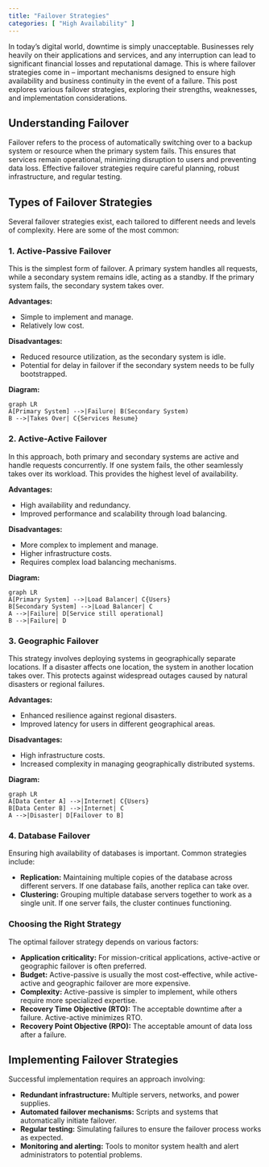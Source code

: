 ```yaml
---
title: "Failover Strategies"
categories: [ "High Availability" ]
---
```


In today's digital world, downtime is simply unacceptable. Businesses rely heavily on their applications and services, and any interruption can lead to significant financial losses and reputational damage. This is where failover strategies come in – important mechanisms designed to ensure high availability and business continuity in the event of a failure. This post explores various failover strategies, exploring their strengths, weaknesses, and implementation considerations.

## Understanding Failover

Failover refers to the process of automatically switching over to a backup system or resource when the primary system fails. This ensures that services remain operational, minimizing disruption to users and preventing data loss. Effective failover strategies require careful planning, robust infrastructure, and regular testing.

## Types of Failover Strategies

Several failover strategies exist, each tailored to different needs and levels of complexity. Here are some of the most common:

### 1. Active-Passive Failover

This is the simplest form of failover. A primary system handles all requests, while a secondary system remains idle, acting as a standby. If the primary system fails, the secondary system takes over.

**Advantages:**

-   Simple to implement and manage.
-   Relatively low cost.

**Disadvantages:**

-   Reduced resource utilization, as the secondary system is idle.
-   Potential for delay in failover if the secondary system needs to be fully bootstrapped.

**Diagram:**

```mermaid
graph LR
A[Primary System] -->|Failure| B(Secondary System)
B -->|Takes Over| C{Services Resume}
```

### 2. Active-Active Failover

In this approach, both primary and secondary systems are active and handle requests concurrently. If one system fails, the other seamlessly takes over its workload. This provides the highest level of availability.

**Advantages:**

-   High availability and redundancy.
-   Improved performance and scalability through load balancing.

**Disadvantages:**

-   More complex to implement and manage.
-   Higher infrastructure costs.
-   Requires complex load balancing mechanisms.

**Diagram:**

```mermaid
graph LR
A[Primary System] -->|Load Balancer| C{Users}
B[Secondary System] -->|Load Balancer| C
A -->|Failure| D[Service still operational]
B -->|Failure| D
```

### 3. Geographic Failover

This strategy involves deploying systems in geographically separate locations. If a disaster affects one location, the system in another location takes over. This protects against widespread outages caused by natural disasters or regional failures.

**Advantages:**

-   Enhanced resilience against regional disasters.
-   Improved latency for users in different geographical areas.

**Disadvantages:**

-   High infrastructure costs.
-   Increased complexity in managing geographically distributed systems.

**Diagram:**

```mermaid
graph LR
A[Data Center A] -->|Internet| C{Users}
B[Data Center B] -->|Internet| C
A -->|Disaster| D[Failover to B]
```

### 4. Database Failover

Ensuring high availability of databases is important. Common strategies include:

-   **Replication:** Maintaining multiple copies of the database across different servers. If one database fails, another replica can take over.
-   **Clustering:** Grouping multiple database servers together to work as a single unit. If one server fails, the cluster continues functioning.

### Choosing the Right Strategy

The optimal failover strategy depends on various factors:

-   **Application criticality:** For mission-critical applications, active-active or geographic failover is often preferred.
-   **Budget:** Active-passive is usually the most cost-effective, while active-active and geographic failover are more expensive.
-   **Complexity:** Active-passive is simpler to implement, while others require more specialized expertise.
-   **Recovery Time Objective (RTO):** The acceptable downtime after a failure. Active-active minimizes RTO.
-   **Recovery Point Objective (RPO):** The acceptable amount of data loss after a failure.

## Implementing Failover Strategies

Successful implementation requires an approach involving:

-   **Redundant infrastructure:** Multiple servers, networks, and power supplies.
-   **Automated failover mechanisms:** Scripts and systems that automatically initiate failover.
-   **Regular testing:** Simulating failures to ensure the failover process works as expected.
-   **Monitoring and alerting:** Tools to monitor system health and alert administrators to potential problems.